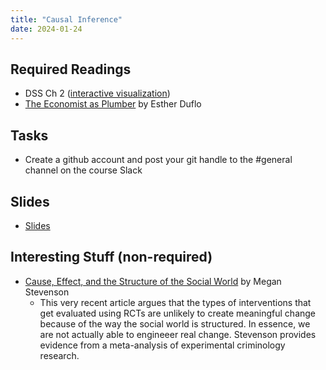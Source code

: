 ```yaml
---
title: "Causal Inference"
date: 2024-01-24
---
```



## Required Readings

- DSS Ch 2 ([interactive visualization](https://ellaudet.iq.harvard.edu/random_treatment))
- [The Economist as Plumber](/files/duflo-2017-the-economist-as-plumber.pdf) by Esther Duflo

## Tasks

- Create a github account and post your git handle to the #general channel on the course Slack

## Slides

- [Slides](/slides/03-causals.html)

## Interesting Stuff (non-required)

- [Cause, Effect, and the Structure of the Social World](/files/STEVENSON.pdf) by Megan Stevenson
  + This very recent article argues that the types of interventions that get evaluated using RCTs are unlikely to create meaningful change because of the way the social world is structured. In essence, we are not actually able to engineeer real change. Stevenson provides evidence from a meta-analysis of experimental criminology research.

